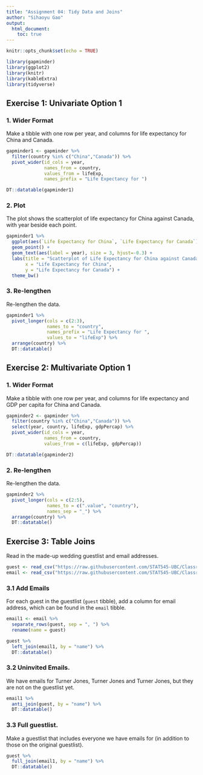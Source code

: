 ```yaml
---
title: "Assignment 04: Tidy Data and Joins"
author: "Sihaoyu Gao"
output:
  html_document:
    toc: true
---
```

```r
knitr::opts_chunk$set(echo = TRUE)
```


```r
library(gapminder)
library(ggplot2)
library(knitr)
library(kableExtra)
library(tidyverse)
```

## Exercise 1: Univariate Option 1

### 1. Wider Format

Make a tibble with one row per year, and columns for life expectancy for China and Canada.

```r
gapminder1 <- gapminder %>%
  filter(country %in% c("China","Canada")) %>% 
  pivot_wider(id_cols = year,
              names_from = country,
              values_from = lifeExp,
              names_prefix = "Life Expectancy for ") 

DT::datatable(gapminder1)
```

### 2. Plot

The plot shows the scatterplot of life expectancy for China against Canada, with year beside each point.

```r
gapminder1 %>%
  ggplot(aes(`Life Expectancy for China`, `Life Expectancy for Canada`)) +
  geom_point() +
  geom_text(aes(label = year), size = 3, hjust=-0.3) +
  labs(title = "Scatterplot of Life Expectancy for China against Canada",
       x = "Life Expectancy for China",
       y = "Life Expectancy for Canada") +
  theme_bw()
```

### 3. Re-lengthen

Re-lengthen the data.

```r
gapminder1 %>% 
  pivot_longer(cols = c(2:3),
               names_to = "country",
               names_prefix = "Life Expectancy for ",
               values_to = "lifeExp") %>% 
  arrange(country) %>% 
  DT::datatable()
```


## Exercise 2: Multivariate Option 1

### 1. Wider Format

Make a tibble with one row per year, and columns for life expectancy and GDP per capita for China and Canada.

```r
gapminder2 <- gapminder %>%
  filter(country %in% c("China","Canada")) %>% 
  select(year, country, lifeExp, gdpPercap) %>% 
  pivot_wider(id_cols = year,
              names_from = country,
              values_from = c(lifeExp, gdpPercap)) 

DT::datatable(gapminder2)
```

### 2. Re-lengthen

Re-lengthen the data.

```r
gapminder2 %>%
  pivot_longer(cols = c(2:5),
               names_to = c(".value", "country"),
               names_sep = "_") %>% 
  arrange(country) %>% 
  DT::datatable()
```

## Exercise 3: Table Joins

Read in the made-up wedding guestlist and email addresses.

```r
guest <- read_csv("https://raw.githubusercontent.com/STAT545-UBC/Classroom/master/data/wedding/attend.csv")
email <- read_csv("https://raw.githubusercontent.com/STAT545-UBC/Classroom/master/data/wedding/emails.csv")
```

### 3.1 Add Emails

For each guest in the guestlist (`guest` tibble), add a column for email address, which can be found in the `email` tibble.

```r
email1 <- email %>%
  separate_rows(guest, sep = ", ") %>% 
  rename(name = guest)

guest %>%
  left_join(email1, by = "name") %>%
  DT::datatable()
```

### 3.2 Uninvited Emails.

We have emails for Turner Jones, Turner Jones and Turner Jones, but they are not on the guestlist yet.

```r
email1 %>%
  anti_join(guest, by = "name") %>%
  DT::datatable()
```

### 3.3 Full guestlist.

Make a guestlist that includes everyone we have emails for (in addition to those on the original guestlist).

```r
guest %>% 
  full_join(email1, by = "name") %>% 
  DT::datatable()
```

